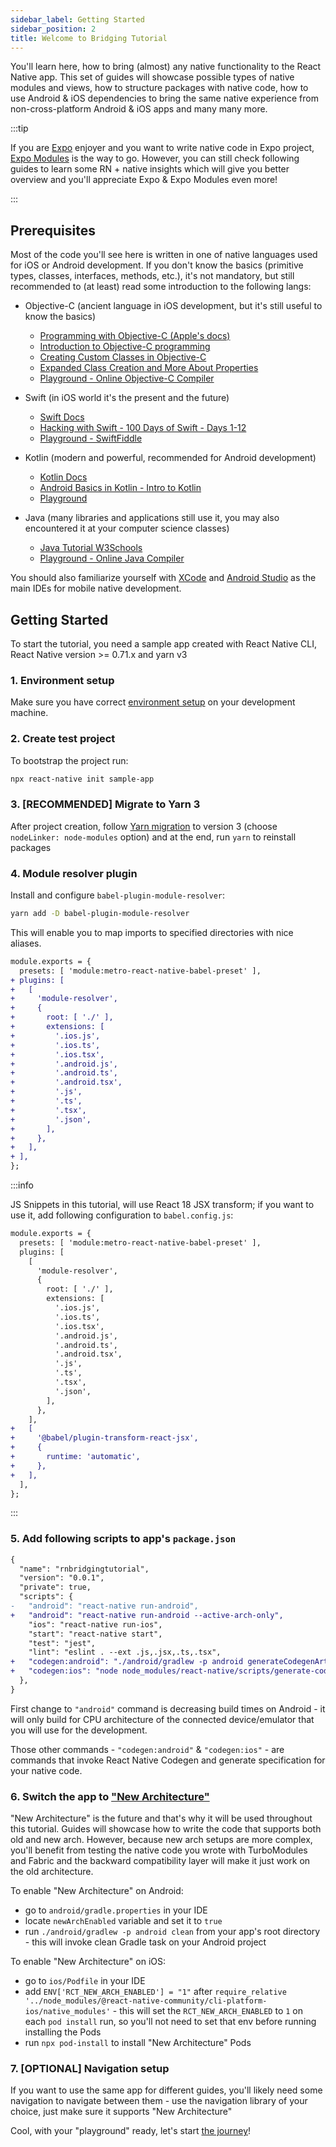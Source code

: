 ```yaml
---
sidebar_label: Getting Started
sidebar_position: 2
title: Welcome to Bridging Tutorial
---
```


You'll learn here, how to bring (almost) any native functionality to the React Native app.
This set of guides will showcase possible types of native modules and views,
how to structure packages with native code,
how to use Android & iOS dependencies to bring the same native experience from non-cross-platform Android & iOS apps and many many more.

:::tip

If you are [Expo](https://docs.expo.dev) enjoyer and you want to write native code in Expo project, [Expo Modules](https://docs.expo.dev/modules/overview) is the way to go.
However, you can still check following guides to learn some RN + native insights which will give you better overview and you'll appreciate Expo & Expo Modules even more!

:::

## Prerequisites

Most of the code you'll see here is written in one of native languages used for iOS or Android development.
If you don't know the basics (primitive types, classes, interfaces, methods, etc.), it's not mandatory, but still recommended to (at least) read some introduction to the following langs:

- Objective-C (ancient language in iOS development, but it's still useful to know the basics)

  - [Programming with Objective-C (Apple's docs)](https://developer.apple.com/library/archive/documentation/Cocoa/Conceptual/ProgrammingWithObjectiveC/Introduction/Introduction.html)
  - [Introduction to Objective-C programming](https://medium.com/ios-objective-creation/lesson-1-introduction-to-objective-c-programming-22f5fe71172)
  - [Creating Custom Classes in Objective-C](https://medium.com/ios-objective-creation/17f760ce9732)
  - [Expanded Class Creation and More About Properties](https://medium.com/ios-objective-creation/8cc994645d81)
  - [Playground - Online Objective-C Compiler](https://www.tutorialspoint.com/compile_objective-c_online.php)

- Swift (in iOS world it's the present and the future)

  - [Swift Docs](https://docs.swift.org/swift-book/documentation/the-swift-programming-language)
  - [Hacking with Swift - 100 Days of Swift - Days 1-12](https://www.hackingwithswift.com/100)
  - [Playground - SwiftFiddle](https://swiftfiddle.com/)

- Kotlin (modern and powerful, recommended for Android development)

  - [Kotlin Docs](https://kotlinlang.org/docs/getting-started.html)
  - [Android Basics in Kotlin - Intro to Kotlin](https://developer.android.com/courses/pathways/android-basics-kotlin-one)
  - [Playground](https://developer.android.com/training/kotlinplayground)

- Java (many libraries and applications still use it, you may also encountered it at your computer science classes)

  - [Java Tutorial W3Schools](https://www.w3schools.com/java/)
  - [Playground - Online Java Compiler](https://www.tutorialspoint.com/online_java_compiler.php)

You should also familiarize yourself with [XCode](https://developer.apple.com/xcode/) and [Android Studio](https://developer.android.com/studio) as the main IDEs for mobile native development.

## Getting Started

To start the tutorial, you need a sample app created with React Native CLI, React Native version >= 0.71.x and yarn v3

### 1. Environment setup

Make sure you have correct [environment setup](https://reactnative.dev/docs/environment-setup) on your development machine.

### 2. Create test project

To bootstrap the project run:

```sh
npx react-native init sample-app
```

### 3. [RECOMMENDED] Migrate to Yarn 3

After project creation, follow [Yarn migration](https://yarnpkg.com/getting-started/migration) to version 3 (choose `nodeLinker: node-modules` option) and at the end, run `yarn` to reinstall packages

### 4. Module resolver plugin

Install and configure `babel-plugin-module-resolver`:

```sh
yarn add -D babel-plugin-module-resolver
```

This will enable you to map imports to specified directories with nice aliases.

```diff title="babel.config.js"
module.exports = {
  presets: [ 'module:metro-react-native-babel-preset' ],
+ plugins: [
+   [
+     'module-resolver',
+     {
+       root: [ './' ],
+       extensions: [
+         '.ios.js',
+         '.ios.ts',
+         '.ios.tsx',
+         '.android.js',
+         '.android.ts',
+         '.android.tsx',
+         '.js',
+         '.ts',
+         '.tsx',
+         '.json',
+       ],
+     },
+   ],
+ ],
};
```

:::info

JS Snippets in this tutorial, will use React 18 JSX transform; if you want to use it, add following configuration to `babel.config.js`:

```diff title="babel.config.js"
module.exports = {
  presets: [ 'module:metro-react-native-babel-preset' ],
  plugins: [
    [
      'module-resolver',
      {
        root: [ './' ],
        extensions: [
          '.ios.js',
          '.ios.ts',
          '.ios.tsx',
          '.android.js',
          '.android.ts',
          '.android.tsx',
          '.js',
          '.ts',
          '.tsx',
          '.json',
        ],
      },
    ],
+   [
+     '@babel/plugin-transform-react-jsx',
+     {
+       runtime: 'automatic',
+     },
+   ],
  ],
};
```

:::

### 5. Add following scripts to app's `package.json`

```diff title="package.json"
{
  "name": "rnbridgingtutorial",
  "version": "0.0.1",
  "private": true,
  "scripts": {
-   "android": "react-native run-android",
+   "android": "react-native run-android --active-arch-only",
    "ios": "react-native run-ios",
    "start": "react-native start",
    "test": "jest",
    "lint": "eslint . --ext .js,.jsx,.ts,.tsx",
+   "codegen:android": "./android/gradlew -p android generateCodegenArtifactsFromSchema",
+   "codegen:ios": "node node_modules/react-native/scripts/generate-codegen-artifacts.js --path . --outputPath ./ios"
  },
}
```

First change to `"android"` command is decreasing build times on Android - it will only build for CPU architecture of the connected device/emulator that you will use for the development.

Those other commands - `"codegen:android"` & `"codegen:ios"` - are commands that invoke React Native Codegen and generate specification for your native code.

### 6. Switch the app to ["New Architecture"](https://reactnative.dev/docs/the-new-architecture/landing-page)

"New Architecture" is the future and that's why it will be used throughout this tutorial. Guides will showcase how to write the code that supports both old and new arch. However, because new arch setups are more complex, you'll benefit from testing the native code you wrote with TurboModules and Fabric and the backward compatibility layer will make it just work on the old architecture.

To enable "New Architecture" on Android:
- go to `android/gradle.properties` in your IDE
- locate `newArchEnabled` variable and set it to `true`
- run `./android/gradlew -p android clean` from your app's root directory - this will invoke clean Gradle task on your Android project

To enable "New Architecture" on iOS:
- go to `ios/Podfile` in your IDE
- add `ENV['RCT_NEW_ARCH_ENABLED'] = "1"` after `require_relative '../node_modules/@react-native-community/cli-platform-ios/native_modules'` - this will set the `RCT_NEW_ARCH_ENABLED` to `1` on each `pod install` run, so you'll not need to set that env before running installing the Pods
- run `npx pod-install` to install "New Architecture" Pods

### 7. [OPTIONAL] Navigation setup

If you want to use the same app for different guides, you'll likely need some navigation to navigate between them - use the navigation library of your choice, just make sure it supports "New Architecture"

Cool, with your "playground" ready, let's start [the journey](./guides/guides-intro)!
